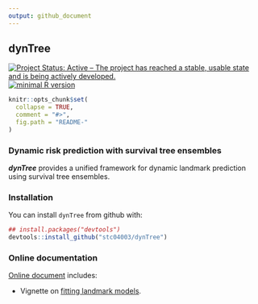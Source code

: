 ```yaml
---
output: github_document
---
```


## **dynTree**

[![Project Status: Active – The project has reached a stable, usable state and is being actively developed.](http://www.repostatus.org/badges/latest/active.svg)](http://www.repostatus.org/#active)
[![minimal R version](https://img.shields.io/badge/R%3E%3D-3.4.0-6666ff.svg)](https://cran.r-project.org/)

```r
knitr::opts_chunk$set(
  collapse = TRUE,
  comment = "#>",
  fig.path = "README-"
)
```

### Dynamic risk prediction with survival tree ensembles
***dynTree*** provides a unified framework for dynamic landmark prediction using survival tree ensembles.

### Installation

You can install `dynTree` from github with:

```r
## install.packages("devtools")
devtools::install_github("stc04003/dynTree")
```

### Online documentation 
[Online document](http://www.sychiou.com/dyntree/) includes:

* Vignette on [fitting landmark models](http://www.sychiou.com/dyntree/articles/dynTree-sims.html).
